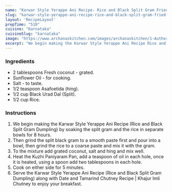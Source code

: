 ---
name: "Karwar Style Yerappe Ani Recipe- Rice and Black Split Gram Fried Dumpling"
slug: "karwar-style-yerappe-ani-recipe-rice-and-black-split-gram-fried-dumpling"
layout: 'RecipeLayout'
prepTime: "510"
cuisine: "Karnataka"
cuisineSlug: "karnataka"
image: "https://www.archanaskitchen.com/images/archanaskitchen/1-Author/sibyl_sunitha/Karwar_Style_Yerappe_Ani_Recipe_Rice_and_Black_Split_Gram_Dumpling_Recipe_.jpg"
excerpt: "We begin making the Karwar Style Yerappe Ani Recipe Rice and Black Split Gram Dumpling by soaking the split gram and the rice in separate bowls for 8 hours"
---

### Ingredients

- 2 tablespoons Fresh coconut - grated.
- Sunflower Oil - for cooking.
- Salt - to taste.
- 1/2 teaspoon Asafoetida (hing).
- 1/2 cup Black Urad Dal (Split).
- 1/2 cup Rice.

### Instructions

1. We begin making the Karwar Style Yerappe Ani Recipe (Rice and Black Split Gram Dumpling) by soaking the split gram and the rice in separate bowls for 8 hours.
1. Then grind the split black gram to a smooth paste first and pour into a bowl, then grind the rice to a coarse paste and mix it with the gram.
1. To the mixture add grated coconut, salt and hing and mix well.
1. Heat the Kuzhi Paniyaram Pan, add a teaspoon of oil in each hole, once it is heated, using a spoon add two tablespoons in each hole.
1. Cook on either side for 5 minutes.
1. Serve the Karwar Style Yerappe Ani Recipe (Rice and Black Split Gram Dumpling) along with Date and Tamarind Chutney Recipe | Khajur Imli Chutney  to enjoy your breakfast.
